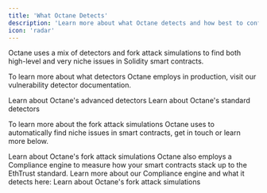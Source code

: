 ```yaml
---
title: 'What Octane Detects'
description: 'Learn more about what Octane detects and how best to configure it to find issues in your code.'
icon: 'radar'
---
```


Octane uses a mix of detectors and fork attack simulations to find both high-level and very niche issues in Solidity smart contracts.

To learn more about what detectors Octane employs in production, visit our vulnerability detector documentation.

<CardGroup cols={2}>
  <Card title='Advanced Detectors' icon='stars' href='../detectors/advanced/'>
    Learn about Octane's advanced detectors
  </Card>
  <Card title='Standard Detectors' icon='code' href='../detectors/standard'>
    Learn about Octane's standard detectors
  </Card>
</CardGroup>

To learn more about the fork attack simulations Octane uses to automatically find niche issues in smart contracts, get in touch or learn more below.

<CardGroup cols={1}>
  <Card title='Attack Simulation on Mainnet Fork' icon='bolt' href='fuzzing'>
    Learn about Octane's fork attack simulations
  </Card>
</CardGroup>
Octane also employs a Compliance engine to measure how your smart contracts stack
up to the EthTrust standard. Learn more about our Compliance engine and what it detects
here:

<CardGroup cols={1}>
  <Card title='Compliance Engine' icon='shield' href='compliance'>
    Learn about Octane's fork attack simulations
  </Card>
</CardGroup>
